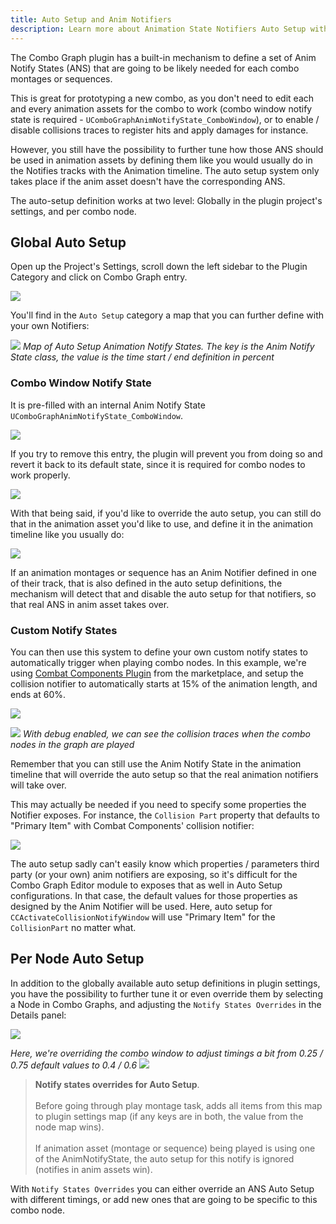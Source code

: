 ```yaml
---
title: Auto Setup and Anim Notifiers
description: Learn more about Animation State Notifiers Auto Setup with Combo Graphs
---
```


The Combo Graph plugin has a built-in mechanism to define a set of Anim Notify States (ANS) that are going to be likely needed for each combo montages or sequences.

This is great for prototyping a new combo, as you don't need to edit each and every animation assets for the combo to work (combo window notify state is required - `UComboGraphAnimNotifyState_ComboWindow`), or to enable / disable collisions traces to register hits and apply damages for instance.

However, you still have the possibility to further tune how those ANS should be used in animation assets by defining them like you would usually do in the Notifies tracks with the Animation timeline. The auto setup system only takes place if the anim asset doesn't have the corresponding ANS.

The auto-setup definition works at two level: Globally in the plugin project's settings, and per combo node.

## Global Auto Setup

Open up the Project's Settings, scroll down the left sidebar to the Plugin Category and click on Combo Graph entry.

![](../../project-setup/menu.png)

You'll find in the `Auto Setup` category a map that you can further define with your own Notifiers:

![](notifystates.png)
*Map of Auto Setup Animation Notify States. The key is the Anim Notify State class, the value is the time start / end definition in percent*

### Combo Window Notify State

It is pre-filled with an internal Anim Notify State `UComboGraphAnimNotifyState_ComboWindow`.

![](auto_setup_defaults.png)

If you try to remove this entry, the plugin will prevent you from doing so and revert it back to its default state, since it is required for combo nodes to work properly. 

![](auto_setup_validations.png)

With that being said, if you'd like to override the auto setup, you can still do that in the animation asset you'd like to use, and define it in the animation timeline like you usually do:

![](notify_in_anim.png)

If an animation montages or sequence has an Anim Notifier defined in one of their track, that is also defined in the auto setup definitions, the mechanism will detect that and disable the auto setup for that notifiers, so that real ANS in anim asset takes over.

### Custom Notify States

You can then use this system to define your own custom notify states to automatically trigger when playing combo nodes. In this example, we're using [Combat Components Plugin](https://www.unrealengine.com/marketplace/en-US/product/combat-components) from the marketplace, and setup the collision notifier to automatically starts at 15% of the animation length, and ends at 60%.

![](auto_setup_collision.png)

[![](auto_setup_collision.gif)](auto_setup_collision.gif)
*With debug enabled, we can see the collision traces when the combo nodes in the graph are played*

Remember that you can still use the Anim Notify State in the animation timeline that will override the auto setup so that the real animation notifiers will take over. 

This may actually be needed if you need to specify some properties the Notifier exposes. For instance, the `Collision Part` property that defaults to "Primary Item" with Combat Components' collision notifier:

![](cc_collision_details.png)

The auto setup sadly can't easily know which properties / parameters third party (or your own) anim notifiers are exposing, so it's difficult for the Combo Graph Editor module to exposes that as well in Auto Setup configurations. In that case, the default values for those properties as designed by the Anim Notifier will be used. Here, auto setup for `CCActivateCollisionNotifyWindow` will use "Primary Item" for the `CollisionPart` no matter what.

## Per Node Auto Setup

In addition to the globally available auto setup definitions in plugin settings, you have the possibility to further tune it or even override them by selecting a Node in Combo Graphs, and adjusting the `Notify States Overrides` in the Details panel:

![](node_auto_setup_empty.png)

*Here, we're overriding the combo window to adjust timings a bit from 0.25 / 0.75 default values to 0.4 / 0.6*
![](node_auto_setup.png)

<div class="notes">

> **Notify states overrides for Auto Setup**. <br /> <br />
> Before going through play montage task, adds all items from this map to plugin settings map (if any keys are in both, the value from the node map wins). <br /> <br />
> If animation asset (montage or sequence) being played is using one of the AnimNotifyState, the auto setup for this notify is ignored (notifies in anim assets win).

</div>

With `Notify States Overrides` you can either override an ANS Auto Setup with different timings, or add new ones that are going to be specific to this combo node.